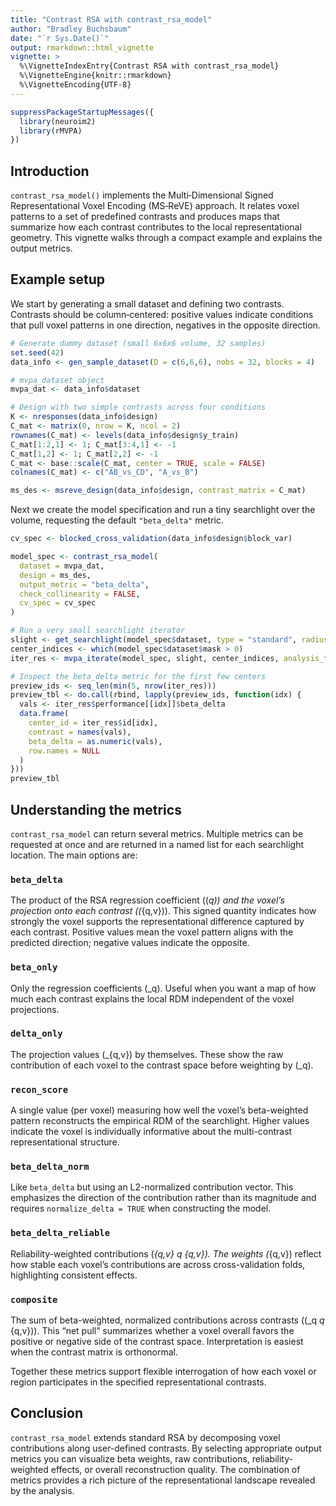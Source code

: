 ```yaml
---
title: "Contrast RSA with contrast_rsa_model"
author: "Bradley Buchsbaum"
date: "`r Sys.Date()`"
output: rmarkdown::html_vignette
vignette: >
  %\VignetteIndexEntry{Contrast RSA with contrast_rsa_model}
  %\VignetteEngine{knitr::rmarkdown}
  %\VignetteEncoding{UTF-8}
---
```


```r
suppressPackageStartupMessages({
  library(neuroim2)
  library(rMVPA)
})
```

## Introduction

`contrast_rsa_model()` implements the Multi‑Dimensional Signed Representational Voxel Encoding (MS‑ReVE) approach. It relates voxel patterns to a set of predefined contrasts and produces maps that summarize how each contrast contributes to the local representational geometry. This vignette walks through a compact example and explains the output metrics.

## Example setup

We start by generating a small dataset and defining two contrasts. Contrasts should be column‑centered: positive values indicate conditions that pull voxel patterns in one direction, negatives in the opposite direction.

```r
# Generate dummy dataset (small 6x6x6 volume, 32 samples)
set.seed(42)
data_info <- gen_sample_dataset(D = c(6,6,6), nobs = 32, blocks = 4)

# mvpa_dataset object
mvpa_dat <- data_info$dataset

# Design with two simple contrasts across four conditions
K <- nresponses(data_info$design)
C_mat <- matrix(0, nrow = K, ncol = 2)
rownames(C_mat) <- levels(data_info$design$y_train)
C_mat[1:2,1] <- 1; C_mat[3:4,1] <- -1
C_mat[1,2] <- 1; C_mat[2,2] <- -1
C_mat <- base::scale(C_mat, center = TRUE, scale = FALSE)
colnames(C_mat) <- c("AB_vs_CD", "A_vs_B")

ms_des <- msreve_design(data_info$design, contrast_matrix = C_mat)
```

Next we create the model specification and run a tiny searchlight over the volume, requesting the default `"beta_delta"` metric.

```r
cv_spec <- blocked_cross_validation(data_info$design$block_var)

model_spec <- contrast_rsa_model(
  dataset = mvpa_dat,
  design = ms_des,
  output_metric = "beta_delta",
  check_collinearity = FALSE,
  cv_spec = cv_spec
)

# Run a very small searchlight iterator
slight <- get_searchlight(model_spec$dataset, type = "standard", radius = 2)
center_indices <- which(model_spec$dataset$mask > 0)
iter_res <- mvpa_iterate(model_spec, slight, center_indices, analysis_type = "searchlight")

# Inspect the beta_delta metric for the first few centers
preview_ids <- seq_len(min(5, nrow(iter_res)))
preview_tbl <- do.call(rbind, lapply(preview_ids, function(idx) {
  vals <- iter_res$performance[[idx]]$beta_delta
  data.frame(
    center_id = iter_res$id[idx],
    contrast = names(vals),
    beta_delta = as.numeric(vals),
    row.names = NULL
  )
}))
preview_tbl
```

## Understanding the metrics

`contrast_rsa_model` can return several metrics.  Multiple metrics can be requested at once and are returned in a named list for each searchlight location.  The main options are:

### `beta_delta`
The product of the RSA regression coefficient (\(\beta_q\)) and the voxel's projection onto each contrast (\(\Delta_{q,v}\)).  This signed quantity indicates how strongly the voxel supports the representational difference captured by each contrast.  Positive values mean the voxel pattern aligns with the predicted direction; negative values indicate the opposite.

### `beta_only`
Only the regression coefficients \(\beta_q\).  Useful when you want a map of how much each contrast explains the local RDM independent of the voxel projections.

### `delta_only`
The projection values \(\Delta_{q,v}\) by themselves.  These show the raw contribution of each voxel to the contrast space before weighting by \(\beta_q\).

### `recon_score`
A single value (per voxel) measuring how well the voxel's beta-weighted pattern reconstructs the empirical RDM of the searchlight.  Higher values indicate the voxel is individually informative about the multi-contrast representational structure.

### `beta_delta_norm`
Like `beta_delta` but using an L2-normalized contribution vector.  This emphasizes the direction of the contribution rather than its magnitude and requires `normalize_delta = TRUE` when constructing the model.

### `beta_delta_reliable`
Reliability-weighted contributions \(\rho_{q,v} \beta_q \Delta_{q,v}\).  The weights \(\rho_{q,v}\) reflect how stable each voxel's contributions are across cross-validation folds, highlighting consistent effects.

### `composite`
The sum of beta-weighted, normalized contributions across contrasts (\(\sum_q \beta_q \tilde{\Delta}_{q,v}\)).  This "net pull" summarizes whether a voxel overall favors the positive or negative side of the contrast space.  Interpretation is easiest when the contrast matrix is orthonormal.

Together these metrics support flexible interrogation of how each voxel or region participates in the specified representational contrasts.

## Conclusion

`contrast_rsa_model` extends standard RSA by decomposing voxel contributions along user-defined contrasts.  By selecting appropriate output metrics you can visualize beta weights, raw contributions, reliability-weighted effects, or overall reconstruction quality.  The combination of metrics provides a rich picture of the representational landscape revealed by the analysis.

